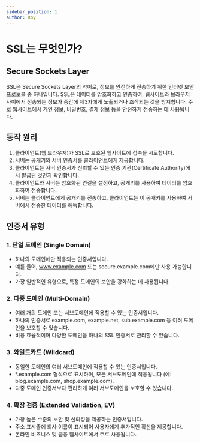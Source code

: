 ```yaml
---
sidebar_position: 1
author: Roy
---
```



# SSL는 무엇인가?

## Secure Sockets Layer

SSL은 <Highlight>Secure Sockets Layer</Highlight>의 약어로, 정보를 안전하게 전송하기 위한 <UnderLine>인터넷 보안 프로토콜</UnderLine> 중 하나입니다. SSL은 데이터를 암호화하고 인증하여, 웹사이트와 브라우저 사이에서 전송되는 정보가 중간에 제3자에게 노출되거나 조작되는 것을 방지합니다. 주로 웹사이트에서 개인 정보, 비밀번호, 결제 정보 등을 안전하게 전송하는 데 사용됩니다.

## 동작 원리

1. 클라이언트(웹 브라우저)가 SSL로 보호된 웹사이트에 접속을 시도합니다.
2. 서버는 공개키와 서버 인증서를 클라이언트에게 제공합니다.
3. 클라이언트는 서버 인증서가 신뢰할 수 있는 인증 기관(Certificate Authority)에서 발급된 것인지 확인합니다.
4. 클라이언트와 서버는 암호화된 연결을 설정하고, 공개키를 사용하여 데이터를 암호화하여 전송합니다.
5. 서버는 클라이언트에게 공개키를 전송하고, 클라이언트는 이 공개키를 사용하여 서버에서 전송한 데이터를 해독합니다.

## 인증서 유형

### 1. 단일 도메인 (Single Domain)

- 하나의 도메인에만 적용되는 인증서입니다.
- 예를 들어, www.example.com 또는 secure.example.com에만 사용 가능합니다.
- 가장 일반적인 유형으로, 특정 도메인의 보안을 강화하는 데 사용됩니다.

### 2. 다중 도메인 (Multi-Domain)

- 여러 개의 도메인 또는 서브도메인에 적용할 수 있는 인증서입니다.
- 하나의 인증서로 example.com, example.net, sub.example.com 등 여러 도메인을 보호할 수 있습니다.
- 비용 효율적이며 다양한 도메인을 하나의 SSL 인증서로 관리할 수 있습니다.

### 3. 와일드카드 (Wildcard)

- 동일한 도메인의 여러 서브도메인에 적용할 수 있는 인증서입니다.
- \*.example.com 형식으로 표시하며, 모든 서브도메인에 적용됩니다 (예: blog.example.com, shop.example.com).
- 다중 도메인 인증서보다 편리하게 여러 서브도메인을 보호할 수 있습니다.

### 4. 확장 검증 (Extended Validation, EV)

- 가장 높은 수준의 보안 및 신뢰성을 제공하는 인증서입니다.
- 주소 표시줄에 회사 이름이 표시되어 사용자에게 추가적인 확신을 제공합니다.
- 온라인 비즈니스 및 금융 웹사이트에서 주로 사용됩니다.
